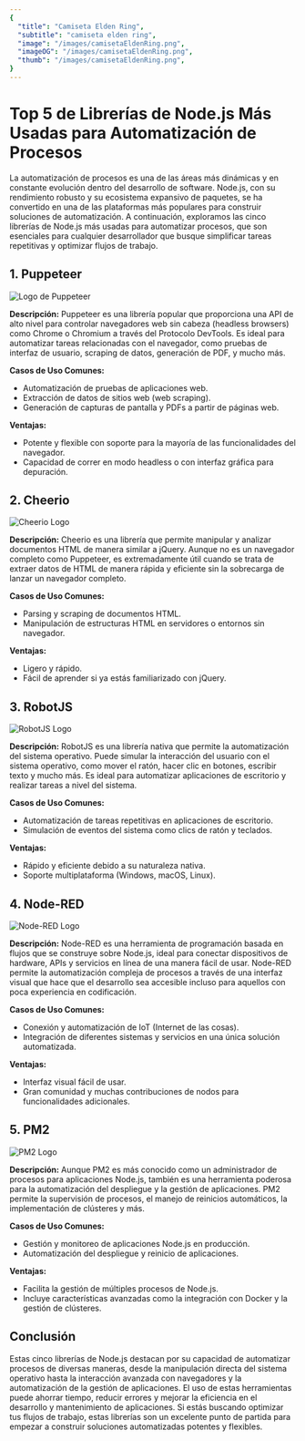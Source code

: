 ```yaml
---
{
  "title": "Camiseta Elden Ring",
  "subtitle": "camiseta elden ring",
  "image": "/images/camisetaEldenRing.png",
  "imageOG": "/images/camisetaEldenRing.png",
  "thumb": "/images/camisetaEldenRing.png",
}
---
```


# Top 5 de Librerías de Node.js Más Usadas para Automatización de Procesos

La automatización de procesos es una de las áreas más dinámicas y en constante evolución dentro del desarrollo de software. Node.js, con su rendimiento robusto y su ecosistema expansivo de paquetes, se ha convertido en una de las plataformas más populares para construir soluciones de automatización. A continuación, exploramos las cinco librerías de Node.js más usadas para automatizar procesos, que son esenciales para cualquier desarrollador que busque simplificar tareas repetitivas y optimizar flujos de trabajo.

## 1. **Puppeteer**

<Image
  src="/images/logos/puppeteer.png"
  alt="Logo de Puppeteer"
  width={200}
  height={200}
/>

**Descripción:** Puppeteer es una librería popular que proporciona una API de alto nivel para controlar navegadores web sin cabeza (headless browsers) como Chrome o Chromium a través del Protocolo DevTools. Es ideal para automatizar tareas relacionadas con el navegador, como pruebas de interfaz de usuario, scraping de datos, generación de PDF, y mucho más.

**Casos de Uso Comunes:**

- Automatización de pruebas de aplicaciones web.
- Extracción de datos de sitios web (web scraping).
- Generación de capturas de pantalla y PDFs a partir de páginas web.

**Ventajas:**

- Potente y flexible con soporte para la mayoría de las funcionalidades del navegador.
- Capacidad de correr en modo headless o con interfaz gráfica para depuración.

## 2. **Cheerio**

<Image
  src="/images/logos/cheerio.svg"
  alt="Cheerio Logo"
  width={200}
  height={200}
/>

**Descripción:** Cheerio es una librería que permite manipular y analizar documentos HTML de manera similar a jQuery. Aunque no es un navegador completo como Puppeteer, es extremadamente útil cuando se trata de extraer datos de HTML de manera rápida y eficiente sin la sobrecarga de lanzar un navegador completo.

**Casos de Uso Comunes:**

- Parsing y scraping de documentos HTML.
- Manipulación de estructuras HTML en servidores o entornos sin navegador.

**Ventajas:**

- Ligero y rápido.
- Fácil de aprender si ya estás familiarizado con jQuery.

## 3. **RobotJS**

<Image
  src="/images/logos/robotjs.png"
  alt="RobotJS Logo"
  width={200}
  height={200}
/>

**Descripción:** RobotJS es una librería nativa que permite la automatización del sistema operativo. Puede simular la interacción del usuario con el sistema operativo, como mover el ratón, hacer clic en botones, escribir texto y mucho más. Es ideal para automatizar aplicaciones de escritorio y realizar tareas a nivel del sistema.

**Casos de Uso Comunes:**

- Automatización de tareas repetitivas en aplicaciones de escritorio.
- Simulación de eventos del sistema como clics de ratón y teclados.

**Ventajas:**

- Rápido y eficiente debido a su naturaleza nativa.
- Soporte multiplataforma (Windows, macOS, Linux).

## 4. **Node-RED**

<Image
  src="/images/logos/node-red.png"
  alt="Node-RED Logo"
  width={200}
  height={200}
/>

**Descripción:** Node-RED es una herramienta de programación basada en flujos que se construye sobre Node.js, ideal para conectar dispositivos de hardware, APIs y servicios en línea de una manera fácil de usar. Node-RED permite la automatización compleja de procesos a través de una interfaz visual que hace que el desarrollo sea accesible incluso para aquellos con poca experiencia en codificación.

**Casos de Uso Comunes:**

- Conexión y automatización de IoT (Internet de las cosas).
- Integración de diferentes sistemas y servicios en una única solución automatizada.

**Ventajas:**

- Interfaz visual fácil de usar.
- Gran comunidad y muchas contribuciones de nodos para funcionalidades adicionales.

## 5. **PM2**

<Image src="/images/logos/pm2.png" alt="PM2 Logo" width={200} height={200} />

**Descripción:** Aunque PM2 es más conocido como un administrador de procesos para aplicaciones Node.js, también es una herramienta poderosa para la automatización del despliegue y la gestión de aplicaciones. PM2 permite la supervisión de procesos, el manejo de reinicios automáticos, la implementación de clústeres y más.

**Casos de Uso Comunes:**

- Gestión y monitoreo de aplicaciones Node.js en producción.
- Automatización del despliegue y reinicio de aplicaciones.

**Ventajas:**

- Facilita la gestión de múltiples procesos de Node.js.
- Incluye características avanzadas como la integración con Docker y la gestión de clústeres.

## Conclusión

Estas cinco librerías de Node.js destacan por su capacidad de automatizar procesos de diversas maneras, desde la manipulación directa del sistema operativo hasta la interacción avanzada con navegadores y la automatización de la gestión de aplicaciones. El uso de estas herramientas puede ahorrar tiempo, reducir errores y mejorar la eficiencia en el desarrollo y mantenimiento de aplicaciones. Si estás buscando optimizar tus flujos de trabajo, estas librerías son un excelente punto de partida para empezar a construir soluciones automatizadas potentes y flexibles.
